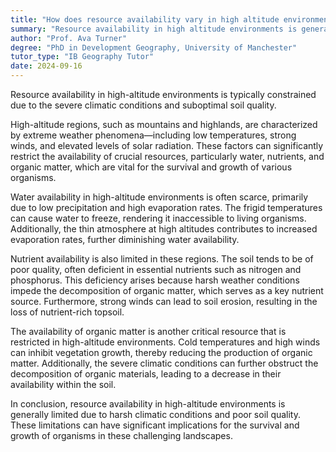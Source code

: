 ```yaml
---
title: "How does resource availability vary in high altitude environments?"
summary: "Resource availability in high altitude environments is generally limited due to harsh climatic conditions and poor soil quality."
author: "Prof. Ava Turner"
degree: "PhD in Development Geography, University of Manchester"
tutor_type: "IB Geography Tutor"
date: 2024-09-16
---
```


Resource availability in high-altitude environments is typically constrained due to the severe climatic conditions and suboptimal soil quality.

High-altitude regions, such as mountains and highlands, are characterized by extreme weather phenomena—including low temperatures, strong winds, and elevated levels of solar radiation. These factors can significantly restrict the availability of crucial resources, particularly water, nutrients, and organic matter, which are vital for the survival and growth of various organisms.

Water availability in high-altitude environments is often scarce, primarily due to low precipitation and high evaporation rates. The frigid temperatures can cause water to freeze, rendering it inaccessible to living organisms. Additionally, the thin atmosphere at high altitudes contributes to increased evaporation rates, further diminishing water availability.

Nutrient availability is also limited in these regions. The soil tends to be of poor quality, often deficient in essential nutrients such as nitrogen and phosphorus. This deficiency arises because harsh weather conditions impede the decomposition of organic matter, which serves as a key nutrient source. Furthermore, strong winds can lead to soil erosion, resulting in the loss of nutrient-rich topsoil.

The availability of organic matter is another critical resource that is restricted in high-altitude environments. Cold temperatures and high winds can inhibit vegetation growth, thereby reducing the production of organic matter. Additionally, the severe climatic conditions can further obstruct the decomposition of organic materials, leading to a decrease in their availability within the soil.

In conclusion, resource availability in high-altitude environments is generally limited due to harsh climatic conditions and poor soil quality. These limitations can have significant implications for the survival and growth of organisms in these challenging landscapes.
    